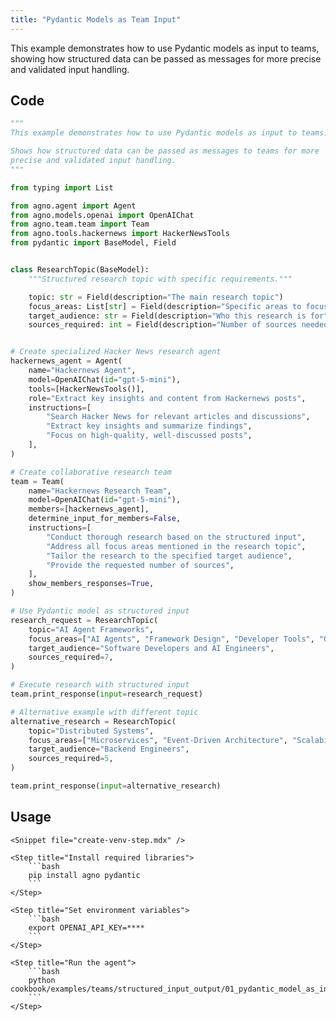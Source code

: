 ```yaml
---
title: "Pydantic Models as Team Input"
---
```


This example demonstrates how to use Pydantic models as input to teams, showing how structured data can be passed as messages for more precise and validated input handling.

## Code

```python cookbook/examples/teams/structured_input_output/01_pydantic_model_as_input.py
"""
This example demonstrates how to use Pydantic models as input to teams.

Shows how structured data can be passed as messages to teams for more
precise and validated input handling.
"""

from typing import List

from agno.agent import Agent
from agno.models.openai import OpenAIChat
from agno.team.team import Team
from agno.tools.hackernews import HackerNewsTools
from pydantic import BaseModel, Field


class ResearchTopic(BaseModel):
    """Structured research topic with specific requirements."""

    topic: str = Field(description="The main research topic")
    focus_areas: List[str] = Field(description="Specific areas to focus on")
    target_audience: str = Field(description="Who this research is for")
    sources_required: int = Field(description="Number of sources needed", default=5)


# Create specialized Hacker News research agent
hackernews_agent = Agent(
    name="Hackernews Agent",
    model=OpenAIChat(id="gpt-5-mini"),
    tools=[HackerNewsTools()],
    role="Extract key insights and content from Hackernews posts",
    instructions=[
        "Search Hacker News for relevant articles and discussions",
        "Extract key insights and summarize findings",
        "Focus on high-quality, well-discussed posts",
    ],
)

# Create collaborative research team
team = Team(
    name="Hackernews Research Team",
    model=OpenAIChat(id="gpt-5-mini"),
    members=[hackernews_agent],
    determine_input_for_members=False,
    instructions=[
        "Conduct thorough research based on the structured input",
        "Address all focus areas mentioned in the research topic",
        "Tailor the research to the specified target audience",
        "Provide the requested number of sources",
    ],
    show_members_responses=True,
)

# Use Pydantic model as structured input
research_request = ResearchTopic(
    topic="AI Agent Frameworks",
    focus_areas=["AI Agents", "Framework Design", "Developer Tools", "Open Source"],
    target_audience="Software Developers and AI Engineers",
    sources_required=7,
)

# Execute research with structured input
team.print_response(input=research_request)

# Alternative example with different topic
alternative_research = ResearchTopic(
    topic="Distributed Systems",
    focus_areas=["Microservices", "Event-Driven Architecture", "Scalability"],
    target_audience="Backend Engineers",
    sources_required=5,
)

team.print_response(input=alternative_research)
```

## Usage

<Steps>

    <Snippet file="create-venv-step.mdx" />

    <Step title="Install required libraries">
        ```bash
        pip install agno pydantic
        ```
    </Step>

    <Step title="Set environment variables">
        ```bash
        export OPENAI_API_KEY=****
        ```
    </Step>

    <Step title="Run the agent">
        ```bash
        python cookbook/examples/teams/structured_input_output/01_pydantic_model_as_input.py
        ```
    </Step>

</Steps>